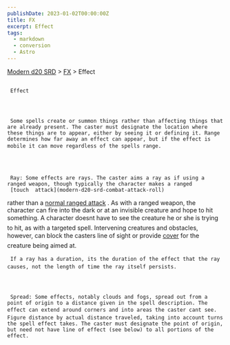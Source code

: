 ```yaml
---
publishDate: 2023-01-02T00:00:00Z
title: FX
excerpt: Effect
tags:
  - markdown
  - conversion
  - Astro
---
```


[Modern d20 SRD](/#modernD20) >
[FX](modern-d20-srd-fx-index) > Effect

##

     Effect




     Some spells create or summon things rather than affecting things that are already present. The caster must designate the location where these things are to appear, either by seeing it or defining it. Range determines how far away an effect can appear, but if the effect is mobile it can move regardless of the spells range.




     Ray: Some effects are rays. The caster aims a ray as if using a ranged weapon, though typically the character makes a ranged
     [touch  attack](modern-d20-srd-combat-attack-roll)
rather than a
[normal ranged attack](modern-d20-srd-combat-attack-roll)
. As with a ranged weapon, the character can fire into the dark or at an invisible creature and hope to hit something. A character doesnt have to see the creature he or she is trying to hit, as with a targeted spell. Intervening creatures and obstacles, however, can block the casters line of sight or provide
[cover](modern-d20-srd-combat-cover)
for the creature being aimed at.

     If a ray has a duration, its the duration of the effect that the ray causes, not the length of time the ray itself persists.




     Spread: Some effects, notably clouds and fogs, spread out from a point of origin to a distance given in the spell description. The effect can extend around corners and into areas the caster cant see. Figure distance by actual distance traveled, taking into account turns the spell effect takes. The caster must designate the point of origin, but need not have line of effect (see below) to all portions of the effect.
